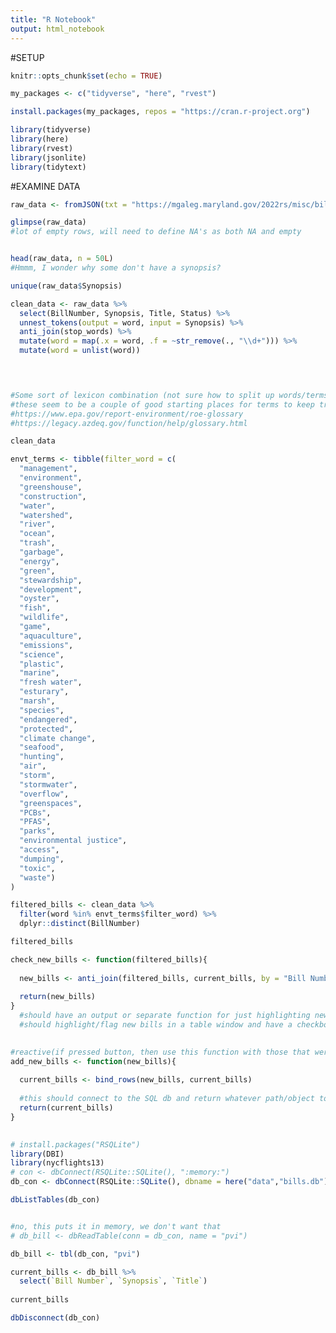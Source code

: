 ```yaml
---
title: "R Notebook"
output: html_notebook
---
```


#SETUP

```r
knitr::opts_chunk$set(echo = TRUE)
```

```r

my_packages <- c("tidyverse", "here", "rvest")

install.packages(my_packages, repos = "https://cran.r-project.org")
```

```r
library(tidyverse)
library(here)
library(rvest)
library(jsonlite)
library(tidytext)
```

#EXAMINE DATA

```r

raw_data <- fromJSON(txt = "https://mgaleg.maryland.gov/2022rs/misc/billsmasterlist/legislation.json")

```


```r

glimpse(raw_data)
#lot of empty rows, will need to define NA's as both NA and empty


head(raw_data, n = 50L)
#Hmmm, I wonder why some don't have a synopsis?

unique(raw_data$Synopsis)

```

```r

clean_data <- raw_data %>% 
  select(BillNumber, Synopsis, Title, Status) %>% 
  unnest_tokens(output = word, input = Synopsis) %>% 
  anti_join(stop_words) %>% 
  mutate(word = map(.x = word, .f = ~str_remove(., "\\d+"))) %>% 
  mutate(word = unlist(word))
  



#Some sort of lexicon combination (not sure how to split up words/terms yet)
#these seem to be a couple of good starting places for terms to keep track of
#https://www.epa.gov/report-environment/roe-glossary
#https://legacy.azdeq.gov/function/help/glossary.html

clean_data

```
```r

envt_terms <- tibble(filter_word = c(
  "management",
  "environment",
  "greenshouse",
  "construction",
  "water",
  "watershed",
  "river",
  "ocean",
  "trash",
  "garbage",
  "energy",
  "green",
  "stewardship",
  "development",
  "oyster",
  "fish",
  "wildlife",
  "game",
  "aquaculture",
  "emissions",
  "science",
  "plastic",
  "marine",
  "fresh water",
  "esturary",
  "marsh",
  "species",
  "endangered",
  "protected",
  "climate change",
  "seafood",
  "hunting",
  "air",
  "storm",
  "stormwater",
  "overflow",
  "greenspaces",
  "PCBs",
  "PFAS",
  "parks",
  "environmental justice",
  "access",
  "dumping",
  "toxic",
  "waste")
)

filtered_bills <- clean_data %>% 
  filter(word %in% envt_terms$filter_word) %>% 
  dplyr::distinct(BillNumber)

filtered_bills

```

```r

check_new_bills <- function(filtered_bills){
  
  new_bills <- anti_join(filtered_bills, current_bills, by = "Bill Number")
  
  return(new_bills)
}
  #should have an output or separate function for just highlighting new bills
  #should highlight/flag new bills in a table window and have a checkbox to either save or discard the bill into the db
  

#reactive(if pressed button, then use this function with those that were selected)
add_new_bills <- function(new_bills){
  
  current_bills <- bind_rows(new_bills, current_bills)
  
  #this should connect to the SQL db and return whatever path/object to update it
  return(current_bills)
}
  


```

```r
# install.packages("RSQLite")
library(DBI)
library(nycflights13)
# con <- dbConnect(RSQLite::SQLite(), ":memory:")
db_con <- dbConnect(RSQLite::SQLite(), dbname = here("data","bills.db"))

dbListTables(db_con)


#no, this puts it in memory, we don't want that
# db_bill <- dbReadTable(conn = db_con, name = "pvi")

db_bill <- tbl(db_con, "pvi")

current_bills <- db_bill %>% 
  select(`Bill Number`, `Synopsis`, `Title`) 
  
current_bills

dbDisconnect(db_con)

```


